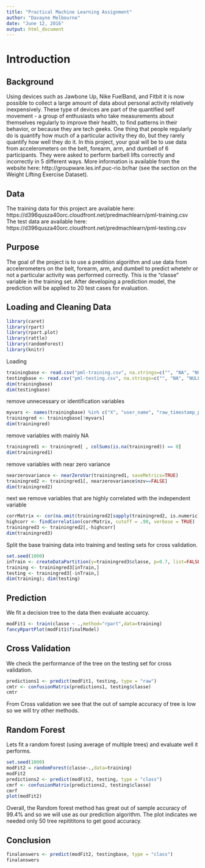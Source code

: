 ---
title: "Practical Machine Learning Assignment"
author: "Davayne Melbourne"
date: "June 12, 2016"
output: html_document
---

# Introduction
## Background
Using devices such as Jawbone Up, Nike FuelBand, and Fitbit it is now possible to collect a large amount of data about personal activity relatively inexpensively. These type of devices are part of the quantified self movement - a group of enthusiasts who take measurements about themselves regularly to improve their health, to find patterns in their behavior, or because they are tech geeks. One thing that people regularly do is quantify how much of a particular activity they do, but they rarely quantify how well they do it. In this project, your goal will be to use data from accelerometers on the belt, forearm, arm, and dumbell of 6 participants. They were asked to perform barbell lifts correctly and incorrectly in 5 different ways. More information is available from the website here: http://groupware.les.inf.puc-rio.br/har (see the section on the Weight Lifting Exercise Dataset).

## Data
The training data for this project are available here: https://d396qusza40orc.cloudfront.net/predmachlearn/pml-training.csv
The test data are available here: https://d396qusza40orc.cloudfront.net/predmachlearn/pml-testing.csv

## Purpose
The goal of the project is to use a predition algorithm and use data from accelerometers on the belt, forearm, arm, and dumbell to predict whetehr or not a particular activity was performed correctly. This is the "classe" variable in the training set. After developing a prediction model, the prediction will be applied to 20 test cases for evaluation.

## Loading and Cleaning Data
```{r, echo=FALSE, warning=FALSE, message=FALSE}
library(caret)
library(rpart)
library(rpart.plot)
library(rattle)
library(randomForest)
library(knitr)
```

Loading
```{r, echo= TRUE}
trainingbase <- read.csv("pml-training.csv", na.strings=c("", "NA", "NULL","#DIV/0!"))
testingbase <- read.csv("pml-testing.csv", na.strings=c("", "NA", "NULL","#DIV/0!"))
dim(trainingbase)
dim(testingbase)
```
remove unnecessary or identification variables
```{r, echo= TRUE}
myvars <- names(trainingbase) %in% c("X", "user_name", "raw_timestamp_part_1", "raw_timestamp_part_2", "cvtd_timestamp", "new_window", "num_window") 
trainingred <- trainingbase[!myvars]
dim(trainingred)
```
remove variables with mainly NA
```{r, echo= TRUE}
trainingred1 <- trainingred[ , colSums(is.na(trainingred)) == 0]
dim(trainingred1)
```
remove variables with near zero variance
```{r, echo= TRUE}
nearzerovariance <- nearZeroVar(trainingred1, saveMetrics=TRUE)
trainingred2 <- trainingred1[, nearzerovariance$nzv==FALSE]
dim(trainingred2)
```

next we remove variables that are highly correlated with the independent variable
```{r, echo= TRUE}
corrMatrix <- cor(na.omit(trainingred2[sapply(trainingred2, is.numeric)]))
highcorr <- findCorrelation(corrMatrix, cutoff = .90, verbose = TRUE)
trainingred3 <- trainingred2[,-highcorr]
dim(trainingred3)
```

Split the base training data into training and testing sets for cross validation.
```{r, echo= TRUE}
set.seed(1000)
inTrain <- createDataPartition(y=trainingred3$classe, p=0.7, list=FALSE)
training <- trainingred3[inTrain,]
testing <- trainingred3[-inTrain,]
dim(training); dim(testing)
```

## Prediction
We fit a decision tree to the data then evaluate accuarcy.
```{r, echo= TRUE}
modFit1 <- train(classe ~ .,method="rpart",data=training)
fancyRpartPlot(modFit1$finalModel)
```
## Cross Validation
We check the performance of the tree on the testing set for cross validation.
```{r, echo= TRUE}
predictions1 <- predict(modFit1, testing, type = "raw")
cmtr <- confusionMatrix(predictions1, testing$classe)
cmtr
```
From Cross validation we see that the out of sample accuracy of tree is low so we will try other methods. 

## Random Forest 
Lets fit a random forest (using average of multiple trees) and evaluate well it performs.
```{r, echo= TRUE}
set.seed(1000)
modFit2 = randomForest(classe~.,data=training)
modFit2
predictions2 <- predict(modFit2, testing, type = "class")
cmrf <- confusionMatrix(predictions2, testing$classe)
cmrf
plot(modFit2)
```
Overall, the Random forest method has great out of sample accuracy of 99.4% and so we will use as our prediction algorithm. The plot indicates we needed only 50 tree repitititons to get good accuracy.

## Conclusion
```{r, echo= TRUE}
finalanswers <- predict(modFit2, testingbase, type = "class")
finalanswers
```

